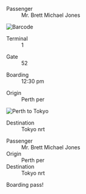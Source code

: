 
<Metatags
  title="Boarding pass | May 15 | CSS Grid a day"
  description="An example of using CSS grid every day, from May 1–31st, 2019."
  thumbnail="https://cssgrid31.brett.cool/opengraph/may-15.png"
  url="https://cssgrid31.brett.cool"
  pathname="/may-15"
/>

<div className={BoardingPass.canvas}>
  <div className={BoardingPass.container}> 
    <div className={BoardingPass.header}>
      <dl>
        <dt>Passenger</dt>
        <dd>Mr. Brett Michael Jones</dd>
      </dl>
    </div>
    <div className={BoardingPass.main}>
      <img src={Barcode} alt="Barcode" />
      <div className={BoardingPass.main_details}>
        <dl>
          <dt>Terminal</dt>
          <dd>1</dd>
        </dl>
        <dl>
          <dt>Gate</dt>
          <dd>52</dd>
        </dl>
        <dl>
          <dt>Boarding</dt>
          <dd>12:30 <span className={BoardingPass.sc}>pm</span></dd>
        </dl>
        <dl>
          <dt>Origin</dt>
          <dd>Perth <span className={BoardingPass.sc}>per</span></dd>
        </dl>
        <img className={BoardingPass.detail_icon} src={Plane} alt="Perth to Tokyo"/>
        <dl>
          <dt>Destination</dt>
          <dd>Tokyo <span className={BoardingPass.sc}>nrt</span></dd>
        </dl>
      </div>
    </div>
    <div className={BoardingPass.side}>
      <dl>
        <dt>Passenger</dt>
        <dd>Mr. Brett Michael Jones</dd>
        <dt>Origin</dt>
        <dd>Perth <span className={BoardingPass.sc}>per</span></dd>
        <dt>Destination</dt>
        <dd>Tokyo <span className={BoardingPass.sc}>nrt</span></dd>
      </dl>
    </div>
  </div>
</div>

<Footer date={15} prev={true}>

Boarding pass!
</Footer>
